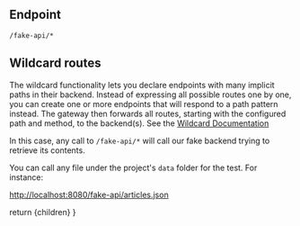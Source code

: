 
## Endpoint
```
/fake-api/*
```

## Wildcard routes
The wildcard functionality lets you declare endpoints with many implicit paths in their backend. Instead of expressing all possible routes one by one, you can create one or more endpoints that will respond to a path pattern instead. The gateway then forwards all routes, starting with the configured path and method, to the backend(s). See the [Wildcard Documentation](https://www.krakend.io/docs/enterprise/endpoints/wildcard/)

In this case, any call to `/fake-api/*` will call our fake backend trying to retrieve its contents.

You can call any file under the project's `data` folder for the test. For instance:

[http://localhost:8080/fake-api/articles.json](http://localhost:8080/fake-api/articles.json)

  return <MdxLayout>{children}</MdxLayout>
}
